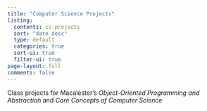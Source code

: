 ```yaml
---
title: "Computer Science Projects"
listing:
  contents: cs-projects
  sort: "date desc"
  type: default
  categories: true
  sort-ui: true
  filter-ui: true
page-layout: full
comments: false
---
```


Class projects for Macalester's *Object-Oriented Programming and Abstraction* and *Core Concepts of Computer Science* 